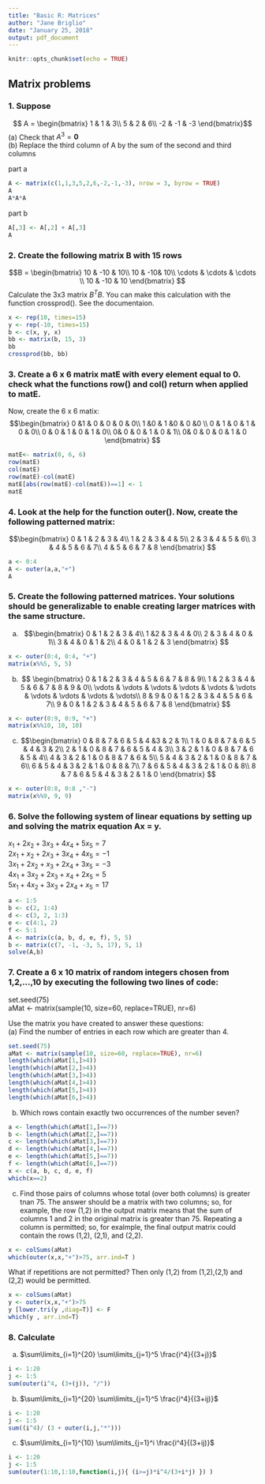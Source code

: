 ```yaml
---
title: "Basic R: Matrices"
author: "Jane Briglio"
date: "January 25, 2018"
output: pdf_document
---
```


```r
knitr::opts_chunk$set(echo = TRUE)
```

## Matrix problems

### 1. Suppose
$$ A = \begin{bmatrix}
1 & 1 & 3\\ 
5 & 2 & 6\\ 
-2 & -1 & -3
\end{bmatrix}$$
(a) Check that $A^3 = \mathbf{0}$  
(b) Replace the third column of A by the 
sum of the second and third columns  
   
part a 
```r
A <- matrix(c(1,1,3,5,2,6,-2,-1,-3), nrow = 3, byrow = TRUE)
A
A*A*A
```
part b
```r
A[,3] <- A[,2] + A[,3]
A
```

### 2. Create the following matrix B with 15 rows
$$B = \begin{bmatrix}
10 & -10 & 10\\
10 &  -10& 10\\
 \cdots & \cdots  & \cdots \\
10 & -10 & 10
\end{bmatrix} $$
Calculate the 3x3 matrix $B^TB$.  You can make this calculation with the function crossprod().  See the documentaion. 

```r
x <- rep(10, times=15)
y <- rep(-10, times=15)
b <- c(x, y, x)
bb <- matrix(b, 15, 3)
bb
crossprod(bb, bb) 
```

### 3. Create a 6 x 6 matrix matE  with every element equal to 0.  check what the functions row() and col() return when applied to matE.
Now, create the 6 x 6 matix:
$$\begin{bmatrix}
0 &1  & 0 & 0 & 0 & 0\\
1 &0 & 1 &0  & 0 &0 \\
0 & 1 & 0 & 1 & 0 & 0\\
0 & 0 & 1 & 0 & 1 & 0\\
0& 0 & 0 & 1 & 0 & 1\\
0& 0 & 0 & 0 & 1 & 0
\end{bmatrix} $$  

```r
matE<- matrix(0, 6, 6)
row(matE)
col(matE)
row(matE)-col(matE)
matE[abs(row(matE)-col(matE))==1] <- 1
matE

```

### 4.  Look at the help for the function outer().  Now, create the following patterned matrix:
$$\begin{bmatrix}
0 & 1 & 2 & 3 & 4\\
1 & 2 & 3 & 4 & 5\\
2 & 3 & 4 & 5 & 6\\
3 & 4 & 5 & 6 & 7\\
4 & 5 & 6 & 7 & 8
\end{bmatrix} $$

```r
a <- 0:4
A <- outer(a,a,"+")
A
```

### 5.  Create the following patterned matrices.  Your solutions should be generalizable to enable creating larger matrices with the same structure.
(a)
$$\begin{bmatrix}
0 & 1 & 2 & 3 & 4\\
1 &2 & 3 & 4 & 0\\
2 & 3 & 4 & 0 & 1\\
3 & 4 & 0 & 1 & 2\\
4 & 0 & 1 & 2 & 3
\end{bmatrix}  $$
```r
x <- outer(0:4, 0:4, "+")
matrix(x%%5, 5, 5)
```
(b)
$$ \begin{bmatrix}
0 & 1 & 2 & 3 & 4 & 5 & 6 & 7 & 8 & 9\\
1 & 2 & 3 & 4 & 5 & 6 & 7 & 8 & 9 & 0\\
\vdots  & \vdots & \vdots & \vdots & \vdots & \vdots & \vdots & \vdots & \vdots & \vdots\\
8 & 9 & 0 & 1 & 2 & 3 & 4 & 5 & 6 & 7\\
9 & 0 & 1 & 2 & 3 & 4 & 5 & 6 & 7 & 8
\end{bmatrix} $$
```r
x <- outer(0:9, 0:9, "+")
matrix(x%%10, 10, 10)
```
(c)
$$\begin{bmatrix}
0 & 8 & 7 & 6 & 5 & 4 &3  & 2 & 1\\
1 & 0 & 8 & 7 & 6 & 5 & 4 & 3 & 2\\
2 & 1 & 0 & 8 & 7 & 6 & 5 & 4 & 3\\
3 & 2 & 1 & 0 & 8 & 7 & 6 & 5 & 4\\
4 & 3 & 2 & 1 & 0 & 8 & 7 & 6 & 5\\
5 & 4 & 3 & 2 & 1 & 0 & 8 & 7 & 6\\
6 & 5 & 4 & 3 & 2 & 1 & 0 & 8 & 7\\
7 & 6 & 5 & 4 & 3 & 2 & 1 & 0 & 8\\
8 & 7 & 6 & 5 & 4 & 3 & 2 & 1 & 0
\end{bmatrix} $$
```r
x <- outer(0:8, 0:8 ,"-")
matrix(x%%9, 9, 9)
```

### 6.  Solve the following system of linear equations by setting up and solving the matrix equation Ax = y.
$x_1 + 2x_2 + 3x_3 + 4x_4 + 5x_5 =  7$  
$2x_1 +  x_2 + 2x_3 + 3x_4 + 4x_5 = -1$  
$3x_1 + 2x_2 +  x_3 + 2x_4 + 3x_5 = -3$  
$4x_1 + 3x_2 + 2x_3 +  x_4 + 2x_5 =  5$  
$5x_1 + 4x_2 + 3x_3 + 2x_4 +  x_5 = 17$ 

```r
a <- 1:5
b <- c(2, 1:4)
d <- c(3, 2, 1:3)
e <- c(4:1, 2)
f <- 5:1
A <- matrix(c(a, b, d, e, f), 5, 5)
b <- matrix(c(7, -1, -3, 5, 17), 5, 1)
solve(A,b)
```

### 7. Create a 6 x 10 matrix of random integers chosen from 1,2,...,10 by executing the following two lines of code:

set.seed(75)  
aMat <- matrix(sample(10, size=60, replace=TRUE), nr=6)  

Use the matrix you have created to answer these questions:  
(a) Find the number of entries in each row which are greater than 4.

```r
set.seed(75)  
aMat <- matrix(sample(10, size=60, replace=TRUE), nr=6)
length(which(aMat[1,]>4))
length(which(aMat[2,]>4))
length(which(aMat[3,]>4))
length(which(aMat[4,]>4))
length(which(aMat[5,]>4))
length(which(aMat[6,]>4))
```
(b) Which rows contain exactly two occurrences of the number seven?
```r
a <- length(which(aMat[1,]==7))
b <- length(which(aMat[2,]==7))
c <- length(which(aMat[3,]==7))
d <- length(which(aMat[4,]==7))
e <- length(which(aMat[5,]==7))
f <- length(which(aMat[6,]==7))
x <- c(a, b, c, d, e, f)
which(x==2)
```
(c) Find those pairs of columns whose total (over both columns) is greater tnan 75.  The answer should be a matrix with two columns; so, for example, the row (1,2) in the output matrix means that the sum of columns 1 and 2 in the original matrix is greater than 75.  Repeating a column is permitted; so, for exalmple, the final output matrix could contain the rows (1,2), (2,1), and (2,2).  
```r
x <- colSums(aMat)
which(outer(x,x,"+")>75, arr.ind=T )
```
What if repetitions are not permitted? Then only (1,2) from (1,2),(2,1) and (2,2) would be permitted.
```r
x <- colSums(aMat)
y <- outer(x,x,"+")>75
y [lower.tri(y ,diag=T)] <- F
which(y , arr.ind=T)
```

### 8. Calculate
(a) $\sum\limits_{i=1}^{20} \sum\limits_{j=1}^5 \frac{i^4}{(3+j)}$
```r
i <- 1:20
j <- 1:5
sum(outer(i^4, (3+(j)), "/"))
```
(b) $\sum\limits_{i=1}^{20} \sum\limits_{j=1}^5 \frac{i^4}{(3+ij)}$
```r
i <- 1:20
j <- 1:5
sum((i^4)/ (3 + outer(i,j,"*")))
```
(c) $\sum\limits_{i=1}^{10} \sum\limits_{j=1}^i \frac{i^4}{(3+ij)}$
```r
i <- 1:20
j <- 1:5
sum(outer(1:10,1:10,function(i,j){ (i>=j)*i^4/(3+i*j) }) )
```

